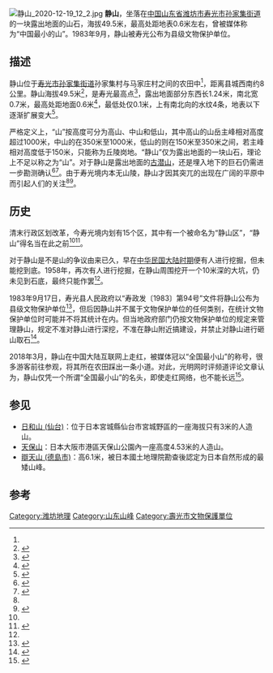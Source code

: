 [[File:静山_2020-12-19_12_2.jpg|thumb]]
{{Coord|36.827066|N|118.663920|E|format=dms|display=title}}
'''静山'''，坐落在[[中国|中国]][[山东省|山东省]][[潍坊市|潍坊市]][[寿光市|寿光市]][[孙家集街道|孙家集街道]]的一块露出地面的山石，海拔49.5米，最高处距地表0.6米左右，曾被媒体称为“中国最小的山”。1983年9月，静山被寿光公布为县级文物保护单位。

== 描述 ==
静山位于[[寿光市|寿光市]][[孙家集街道|孙家集街道]]孙家集村与马家庄村之间的农田中<ref name="沈彬2018"/>，距离县城西南约8公里。静山海拔49.5米<ref name="寿光县志">{{cite book |author1=王冠三 等 |author2=山东省寿光县地方史志编纂委员会 |title=寿光县志 |location=[[上海市|上海]] |publisher=[[中国大百科全书出版社|中国大百科全书出版社]]上海分社 |date=1992 |isbn=7-5000-0380-3 }}</ref>{{rp|89}}，是寿光最高点<ref>{{cite web |title=山东寿光这座“全国最小的山”火了 网友：我要每天去登山 |url=http://news.iqilu.com/shandong/shandonggedi/20180321/3864437.shtml |website=齐鲁网-大众网 |accessdate=2020-12-15 |date=2018-03-21}}</ref>，露出地面部分东西长1.24米，南北宽0.7米，最高处距地面0.6米<ref>{{cite web |author1=陳言喬 |title=全球最小的山！高度僅60公分 乍看就是塊石頭 |url=https://vip.udn.com/vip/story/121162/4565024 |website=联合报 |accessdate=2020-12-15 |date=2020-05-15}}</ref>，最低处仅0.1米，上有南北向的水纹4条，地表以下逐渐扩展变大<ref name="张建利2018">{{cite web |author1=张建利 |title=“全国最小的山”走红仅0.6米高 网友：一脚就登顶 |url=http://news.qingdaonews.com/shehui/2018-03/21/content_20110149.htm |website=青岛新闻网 |accessdate=2020-12-14 |date=2018-03-21 |archive-date=2018-05-27 |archive-url=https://web.archive.org/web/20180527035802/http://news.qingdaonews.com/shehui/2018-03/21/content_20110149.htm |dead-url=no }}</ref>。

严格定义上，“山”按高度可分为高山、中山和低山，其中高山的山岳主峰相对高度超过1000米，中山的在350米至1000米，低山的则在150米至350米之间，若主峰相对高度低于150米，只能称为丘陵岗地。“静山”仅为露出地面的一块山石，理论上不足以称之为“山”。对于静山是露出地面的[[古潜山|古潜山]]，还是埋入地下的巨石仍需进一步勘测确认<ref name="草根资讯">{{cite web |title=“全国最小的山”待验明正身，国土部门将进行勘测！ |url=http://k.sina.com.cn/article_3628205533_d84205dd001005pn7.html |website=新浪网 |accessdate=2020-12-14}}</ref><ref>{{cite web |author1=黄耕 |author2=于丹丹 |title=山东寿光“全国最小山”高仅0.6米 动画科普“山”咋定义？ |url=https://www.bjnews.com.cn/detail/155152735814283.html |website=新京报 |accessdate=2020-12-15 |date=2018-03-27 |archive-date=2020-12-17 |archive-url=https://web.archive.org/web/20201217081635/https://www.bjnews.com.cn/detail/155152735814283.html |dead-url=no }}</ref>。由于寿光境内本无山陵，静山才因其突兀的出现在广阔的平原中而引起人们的关注<ref name="寿光县志"/>{{rp|449}}<ref>{{cite web |title=寿光之最 |url=http://sgssqw.wfsq.gov.cn/DFSZK/DFNJ/1991/19911/201506/t20150609_803032.htm |website=寿光市市情网 |accessdate=2020-12-15 |date=2015-06-09}}</ref>。

== 历史 ==
清末行政区划改革，今寿光境内划有15个区，其中有一个被命名为“静山区”，“静山”得名当在此之前<ref name="寿光县志"/>{{rp|449}}<ref name="王明珠2018">{{cite journal |author1=王明珠 |title=静山:隐于麦田中的"最小山" |journal=知识窗 |date=2018 |issue=11 |pages=47}}</ref>。

对于静山是不是山的争议由来已久，早在[[中华民国大陆时期|中华民国大陆时期]]便有人进行挖掘，但未能挖到底。1958年，再次有人进行挖掘，在静山周围挖开一个10米深的大坑，仍未见到石底，最终只能作罢<ref name="草根资讯"/>。

1983年9月17日，寿光县人民政府以“寿政发〔1983〕第94号”文件将静山公布为县级文物保护单位<ref>{{cite web |title=寿光市各级不可移动文物保护单位名单 |url=http://www.shouguang.gov.cn/zwgk/WGXJ/201812/t20181218_5234914.htm |website=中国·寿光 |accessdate=2020-12-15 |date=2018-02-10}}</ref>，但后因静山并不属于文物保护单位的任何类别，在统计文物保护单位时可能并不将其统计在内。但当地政府部门仍按文物保护单位的规定来管理静山，规定不准对静山进行深挖，不准在静山附近搞建设，并禁止对静山进行砸山取石<ref name="潘俊文2018">{{cite web |author1=潘俊文 |title=山东寿光“全国最小山”所在村欲打造景点，市博副馆长称存疑 |url=https://www.thepaper.cn/newsDetail_forward_2042383 |website=澎湃新闻 |accessdate=2020-12-15 |date=2018-03-25 |archive-date=2019-08-11 |archive-url=https://web.archive.org/web/20190811064416/https://www.thepaper.cn/newsDetail_forward_2042383 |dead-url=no }}</ref>。

2018年3月，静山在中国大陆互联网上走红，被媒体冠以“全国最小山”的称号，很多游客前往参观，将其所在农田踩出一条小道。对此，光明网时评频道评论文章认为，静山仅凭一个所谓“全国最小山”的名头，即使走红网络，也不能长远<ref name="沈彬2018">{{cite web |author1=沈彬 |title=“全国最小山”，忽悠来的热度不会长久 |url=https://guancha.gmw.cn/2018-03/26/content_28112718.htm |website=光明网 |accessdate=2020-12-14 |date=2018-03-26 |archive-date=2020-12-17 |archive-url=https://web.archive.org/web/20201217081626/https://guancha.gmw.cn/2018-03/26/content_28112718.htm |dead-url=no }}</ref>。

== 参见 ==
{{Commons Category|Jingshan Hill}}
* [[日和山_(仙台)|日和山 (仙台)]]：位于日本宮城縣仙台市宮城野區的一座海拔只有3米的人造山。
* [[天保山|天保山]]：日本大阪市港區天保山公園內一座高度4.53米的人造山。
* [[辯天山_(德島市)|辯天山 (德島市)]]：高6.1米，被日本國土地理院勘查後認定为日本自然形成的最矮山峰。

== 参考 ==
{{reflist|30em}}

[[Category:潍坊地理|Category:潍坊地理]]
[[Category:山东山峰|Category:山东山峰]]
[[Category:壽光市文物保護單位|Category:壽光市文物保護單位]]